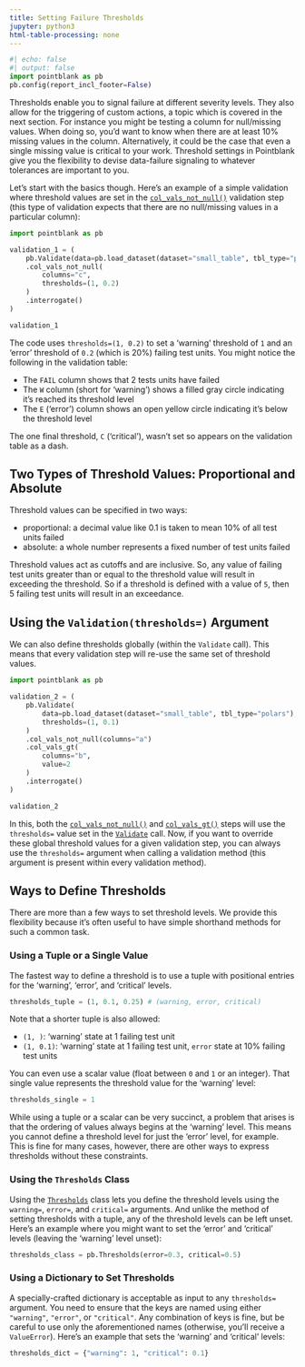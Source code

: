 ```yaml
---
title: Setting Failure Thresholds
jupyter: python3
html-table-processing: none
---
```


```python
#| echo: false
#| output: false
import pointblank as pb
pb.config(report_incl_footer=False)
```

Thresholds enable you to signal failure at different severity levels. They also allow for the
triggering of custom actions, a topic which is covered in the next section. For instance you might
be testing a column for null/missing values. When doing so, you'd want to know when there are at
least 10% missing values in the column. Alternatively, it could be the case that even a single
missing value is critical to your work. Threshold settings in Pointblank give you the flexibility to
devise data-failure signaling to whatever tolerances are important to you.

Let's start with the basics though. Here's an example of a simple validation where threshold values
are set in the [`col_vals_not_null()`](https://posit-dev.github.io/pointblank/reference/Validate.col_vals_not_null.html)
validation step (this type of validation expects that there are no null/missing values in a
particular column):

```python
import pointblank as pb

validation_1 = (
    pb.Validate(data=pb.load_dataset(dataset="small_table", tbl_type="polars"))
    .col_vals_not_null(
        columns="c",
        thresholds=(1, 0.2)
    )
    .interrogate()
)

validation_1
```

The code uses `thresholds=(1, 0.2)` to set a 'warning' threshold of `1` and an 'error' threshold of
`0.2` (which is 20%) failing test units. You might notice the following in the validation table:

- The `FAIL` column shows that 2 tests units have failed
- The `W` column (short for 'warning') shows a filled gray circle indicating it's reached its
threshold level
- The `E` ('error') column shows an open yellow circle indicating it's below the threshold
level

The one final threshold, `C` ('critical'), wasn't set so appears on the validation table as a dash.

## Two Types of Threshold Values: Proportional and Absolute

Threshold values can be specified in two ways:

- proportional: a decimal value like 0.1 is taken to mean 10% of all test units failed
- absolute: a whole number represents a fixed number of test units failed

Threshold values act as cutoffs and are inclusive. So, any value of failing test units greater than
or equal to the threshold value will result in exceeding the threshold. So if a threshold is defined
with a value of `5`, then 5 failing test units will result in an exceedance.

## Using the `Validation(thresholds=)` Argument

We can also define thresholds globally (within the `Validate` call). This means that every
validation step will re-use the same set of threshold values.

```python
import pointblank as pb

validation_2 = (
    pb.Validate(
        data=pb.load_dataset(dataset="small_table", tbl_type="polars"),
        thresholds=(1, 0.1)
    )
    .col_vals_not_null(columns="a")
    .col_vals_gt(
        columns="b",
        value=2
    )
    .interrogate()
)

validation_2
```

In this, both the [`col_vals_not_null()`](https://posit-dev.github.io/pointblank/reference/Validate.col_vals_not_null.html)
and [`col_vals_gt()`](https://posit-dev.github.io/pointblank/reference/Validate.col_vals_gt.html)
steps will use the `thresholds=` value set in the
[`Validate`](https://posit-dev.github.io/pointblank/reference/Validate.html) call. Now, if you want
to override these global threshold values for a given validation step, you can always use the
`thresholds=` argument when calling a validation method (this argument is present within every
validation method).

## Ways to Define Thresholds

There are more than a few ways to set threshold levels. We provide this flexibility because it's
often useful to have simple shorthand methods for such a common task.

### Using a Tuple or a Single Value

The fastest way to define a threshold is to use a tuple with positional entries for the 'warning',
'error', and 'critical' levels.

```python
thresholds_tuple = (1, 0.1, 0.25) # (warning, error, critical)
```

Note that a shorter tuple is also allowed:

- `(1, )`: 'warning' state at 1 failing test unit
- `(1, 0.1)`: 'warning' state at 1 failing test unit, `error` state at 10% failing test units

You can even use a scalar value (float between `0` and `1` or an integer). That single value
represents the threshold value for the 'warning' level:

```python
thresholds_single = 1
```

While using a tuple or a scalar can be very succinct, a problem that arises is that the ordering of
values always begins at the 'warning' level. This means you cannot define a threshold level for just
the 'error' level, for example. This is fine for many cases, however, there are other ways to
express thresholds without these constraints.

### Using the `Thresholds` Class

Using the [`Thresholds`](https://posit-dev.github.io/pointblank/reference/Thresholds.html) class
lets you define the threshold levels using the `warning=`, `error=`, and `critical=` arguments. And
unlike the method of setting thresholds with a tuple, any of the threshold levels can be left unset.
Here's an example where you might want to set the 'error' and 'critical' levels (leaving the
'warning' level unset):

```python
thresholds_class = pb.Thresholds(error=0.3, critical=0.5)
```

### Using a Dictionary to Set Thresholds

A specially-crafted dictionary is acceptable as input to any `thresholds=` argument. You need to
ensure that the keys are named using either `"warning"`, `"error"`, or `"critical"`. Any combination
of keys is fine, but be careful to use only the aforementioned names (otherwise, you'll receive a
`ValueError`). Here's an example that sets the 'warning' and 'critical' levels:

```python
thresholds_dict = {"warning": 1, "critical": 0.1}
```
